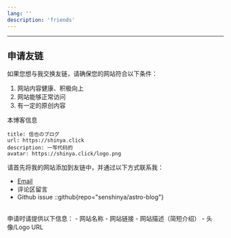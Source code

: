 ```yaml
---
lang: ''
description: 'friends'
---
```


<FriendCard 
  name="Oliver Chen" 
  url="https://oliverchen12.github.io" 
  avatar="https://blog-img.shinya.click/2024/5e107c1356d8cd90f1b98d170368c2df.jpg" 
  description="互联网新星" 
/>

<FriendCard 
  name="Sun Yushuo" 
  url="https://yyd-piren.github.io" 
  avatar="https://blog-img.shinya.click/2024/a63e3e016fdaf653fde08969916830eb.JPG" 
  description="风雨湿征衣" 
/>

<FriendCard 
  name="子行" 
  url="https://www.cnblogs.com/fallingdust" 
  avatar="https://blog-img.shinya.click/2024/9387729ab1b3f7f1c9a7c644d306c851.PNG" 
  description="往日痕迹" 
/>

<FriendCard 
  name="Ancy" 
  url="https://anxcye.com" 
  avatar="https://avatars.githubusercontent.com/u/91717732" 
  description="Coding with love!"
/>

<FriendCard 
  name="Zwei" 
  url="https://zwei.de.eu.org" 
  avatar="https://avatars.githubusercontent.com/u/110226580?v=4" 
  description="人生如白驹过隙，历史似长河永流"
/>

---

## 申请友链

如果您想与我交换友链，请确保您的网站符合以下条件：
1. 网站内容健康、积极向上
2. 网站能够正常访问
3. 有一定的原创内容

本博客信息
```
title: 信也のブログ
url: https://shinya.click
description: 一写代码的
avatar: https://shinya.click/logo.png
```

请首先将我的网站添加到友链中，并通过以下方式联系我：
- [Email](mailto:kobayashi_shinya@outlook.com)
- 评论区留言
- Github issue
::github{repo="senshinya/astro-blog"}

<br />
申请时请提供以下信息：
- 网站名称
- 网站链接
- 网站描述（简短介绍）
- 头像/Logo URL
